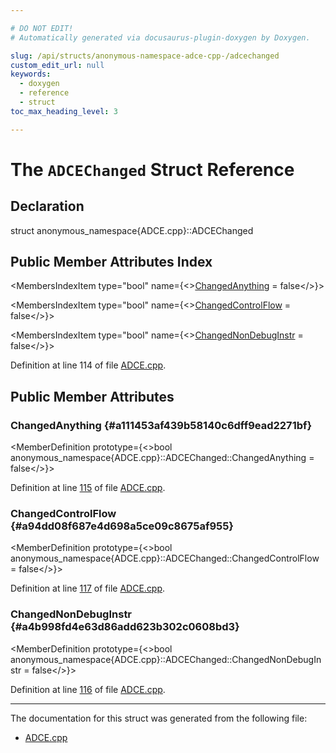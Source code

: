 ```yaml
---

# DO NOT EDIT!
# Automatically generated via docusaurus-plugin-doxygen by Doxygen.

slug: /api/structs/anonymous-namespace-adce-cpp-/adcechanged
custom_edit_url: null
keywords:
  - doxygen
  - reference
  - struct
toc_max_heading_level: 3

---
```





# The `ADCEChanged` Struct Reference

<DoxygenPage pluginConfig={pluginConfig}>



## Declaration

<CodeBlock>struct anonymous_namespace{ADCE.cpp}::ADCEChanged</CodeBlock>

## Public Member Attributes Index

<MembersIndex>

<MembersIndexItem
  type="bool"
  name={<><a href="#a111453af439b58140c6dff9ead2271bf">ChangedAnything</a> = false</>}>
</MembersIndexItem>

<MembersIndexItem
  type="bool"
  name={<><a href="#a94dd08f687e4d698a5ce09c8675af955">ChangedControlFlow</a> = false</>}>
</MembersIndexItem>

<MembersIndexItem
  type="bool"
  name={<><a href="#a4b998fd4e63d86add623b302c0608bd3">ChangedNonDebugInstr</a> = false</>}>
</MembersIndexItem>

</MembersIndex>


Definition at line 114 of file <a href="/docs/api/files/lib/lib/transforms/lib/transforms/scalar/adce-cpp">ADCE.cpp</a>.

<SectionDefinition>

## Public Member Attributes

### ChangedAnything {#a111453af439b58140c6dff9ead2271bf}

<MemberDefinition
  prototype={<>bool anonymous&#95;namespace&#123;ADCE.cpp&#125;::ADCEChanged::ChangedAnything = false</>}>

Definition at line <a href="/docs/api/files/lib/lib/transforms/lib/transforms/scalar/adce-cpp/#l00115">115</a> of file <a href="/docs/api/files/lib/lib/transforms/lib/transforms/scalar/adce-cpp">ADCE.cpp</a>.
</MemberDefinition>

### ChangedControlFlow {#a94dd08f687e4d698a5ce09c8675af955}

<MemberDefinition
  prototype={<>bool anonymous&#95;namespace&#123;ADCE.cpp&#125;::ADCEChanged::ChangedControlFlow = false</>}>

Definition at line <a href="/docs/api/files/lib/lib/transforms/lib/transforms/scalar/adce-cpp/#l00117">117</a> of file <a href="/docs/api/files/lib/lib/transforms/lib/transforms/scalar/adce-cpp">ADCE.cpp</a>.
</MemberDefinition>

### ChangedNonDebugInstr {#a4b998fd4e63d86add623b302c0608bd3}

<MemberDefinition
  prototype={<>bool anonymous&#95;namespace&#123;ADCE.cpp&#125;::ADCEChanged::ChangedNonDebugInstr = false</>}>

Definition at line <a href="/docs/api/files/lib/lib/transforms/lib/transforms/scalar/adce-cpp/#l00116">116</a> of file <a href="/docs/api/files/lib/lib/transforms/lib/transforms/scalar/adce-cpp">ADCE.cpp</a>.
</MemberDefinition>

</SectionDefinition>

<hr/>

The documentation for this struct was generated from the following file:

<ul>
<li><a href="/docs/api/files/lib/lib/transforms/lib/transforms/scalar/adce-cpp">ADCE.cpp</a></li>
</ul>

</DoxygenPage>
